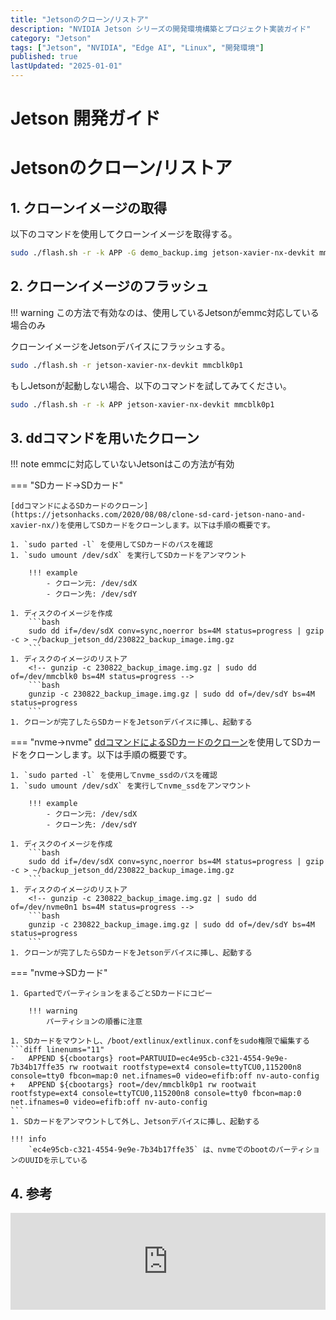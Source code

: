 ```yaml
---
title: "Jetsonのクローン/リストア"
description: "NVIDIA Jetson シリーズの開発環境構築とプロジェクト実装ガイド"
category: "Jetson"
tags: ["Jetson", "NVIDIA", "Edge AI", "Linux", "開発環境"]
published: true
lastUpdated: "2025-01-01"
---
```


# Jetson 開発ガイド

# Jetsonのクローン/リストア

## 1. クローンイメージの取得

以下のコマンドを使用してクローンイメージを取得する。

```bash
sudo ./flash.sh -r -k APP -G demo_backup.img jetson-xavier-nx-devkit mmcblk0p1
```

## 2. クローンイメージのフラッシュ
!!! warning
    この方法で有効なのは、使用しているJetsonがemmc対応している場合のみ

クローンイメージをJetsonデバイスにフラッシュする。

```bash
sudo ./flash.sh -r jetson-xavier-nx-devkit mmcblk0p1
```

もしJetsonが起動しない場合、以下のコマンドを試してみてください。

```bash
sudo ./flash.sh -r -k APP jetson-xavier-nx-devkit mmcblk0p1
```


## 3. ddコマンドを用いたクローン
!!! note
    emmcに対応していないJetsonはこの方法が有効

=== "SDカード→SDカード"

    [ddコマンドによるSDカードのクローン](https://jetsonhacks.com/2020/08/08/clone-sd-card-jetson-nano-and-xavier-nx/)を使用してSDカードをクローンします。以下は手順の概要です。

    1. `sudo parted -l` を使用してSDカードのパスを確認
    1. `sudo umount /dev/sdX` を実行してSDカードをアンマウント

        !!! example
            - クローン元: /dev/sdX
            - クローン先: /dev/sdY

    1. ディスクのイメージを作成
        ```bash
        sudo dd if=/dev/sdX conv=sync,noerror bs=4M status=progress | gzip -c > ~/backup_jetson_dd/230822_backup_image.img.gz
        ```
    1. ディスクのイメージのリストア
        <!-- gunzip -c 230822_backup_image.img.gz | sudo dd of=/dev/mmcblk0 bs=4M status=progress -->
        ```bash
        gunzip -c 230822_backup_image.img.gz | sudo dd of=/dev/sdY bs=4M status=progress
        ```
    1. クローンが完了したらSDカードをJetsonデバイスに挿し、起動する

=== "nvme→nvme"
    [ddコマンドによるSDカードのクローン](https://jetsonhacks.com/2020/08/08/clone-sd-card-jetson-nano-and-xavier-nx/)を使用してSDカードをクローンします。以下は手順の概要です。

    1. `sudo parted -l` を使用してnvme_ssdのパスを確認
    1. `sudo umount /dev/sdX` を実行してnvme_ssdをアンマウント

        !!! example
            - クローン元: /dev/sdX
            - クローン先: /dev/sdY

    1. ディスクのイメージを作成
        ```bash
        sudo dd if=/dev/sdX conv=sync,noerror bs=4M status=progress | gzip -c > ~/backup_jetson_dd/230822_backup_image.img.gz
        ```
    1. ディスクのイメージのリストア
        <!-- gunzip -c 230822_backup_image.img.gz | sudo dd of=/dev/nvme0n1 bs=4M status=progress -->
        ```bash
        gunzip -c 230822_backup_image.img.gz | sudo dd of=/dev/sdY bs=4M status=progress
        ```
    1. クローンが完了したらSDカードをJetsonデバイスに挿し、起動する

=== "nvme→SDカード"
    
    1. GpartedでパーティションをまるごとSDカードにコピー

        !!! warning
            パーティションの順番に注意
        
    1. SDカードをマウントし、/boot/extlinux/extlinux.confをsudo権限で編集する
    ```diff linenums="11"
    -   APPEND ${cbootargs} root=PARTUUID=ec4e95cb-c321-4554-9e9e-7b34b17ffe35 rw rootwait rootfstype=ext4 console=ttyTCU0,115200n8 console=tty0 fbcon=map:0 net.ifnames=0 video=efifb:off nv-auto-config
    +  	APPEND ${cbootargs} root=/dev/mmcblk0p1 rw rootwait rootfstype=ext4 console=ttyTCU0,115200n8 console=tty0 fbcon=map:0 net.ifnames=0 video=efifb:off nv-auto-config
    ```
    1. SDカードをアンマウントして外し、Jetsonデバイスに挿し、起動する

    !!! info
        `ec4e95cb-c321-4554-9e9e-7b34b17ffe35` は、nvmeでのbootのパーティションのUUIDを示している


## 4. 参考

<iframe class="hatenablogcard" style="width:100%;height:155px;max-width:680px;" title="%text%" src="https://hatenablog-parts.com/embed?url=https://jetsonhacks.com/2020/08/08/clone-sd-card-jetson-nano-and-xavier-nx/" width="300" height="150" frameborder="0" scrolling="no"> </iframe> 